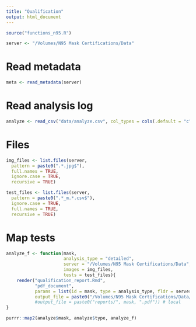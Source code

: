 ```yaml
---
title: "Qualification"
output: html_document
---
```


```r
source("functions_n95.R")
```

```r
server <- "/Volumes/N95 Mask Certifications/Data"
```

# Read metadata

```r
meta <- read_metadata(server)
```

# Read analysis log

```r
analyze <- read_csv("data/analyze.csv", col_types = cols(.default = "c"))
```

# Files

```r
img_files <- list.files(server, 
  pattern = paste0(".*.jpg$"),
  full.names = TRUE,
  ignore.case = TRUE,
  recursive = TRUE)
```

```r
test_files <- list.files(server,
  pattern = paste0(".*_m.*.csv$"),
  ignore.case = TRUE,
  full.names = TRUE,
  recursive = TRUE) 
```

# Map tests

```r
analyze_f <- function(mask,
                      analysis_type = "detailed",
                      server = "/Volumes/N95 Mask Certifications/Data",
                      images = img_files,
                      tests = test_files){
    render("qualification_report.Rmd",
           "pdf_document",
           params = list(id = mask, type = analysis_type, fldr = server, img = images, tst = tests),
           output_file = paste0("/Volumes/N95 Mask Certifications/Data/qualification reports/", mask, ".pdf")) # server
           #output_file = paste0("reports/", mask, ".pdf")) # local
}
```

```r
purrr::map2(analyze$mask, analyze$type, analyze_f)
```
